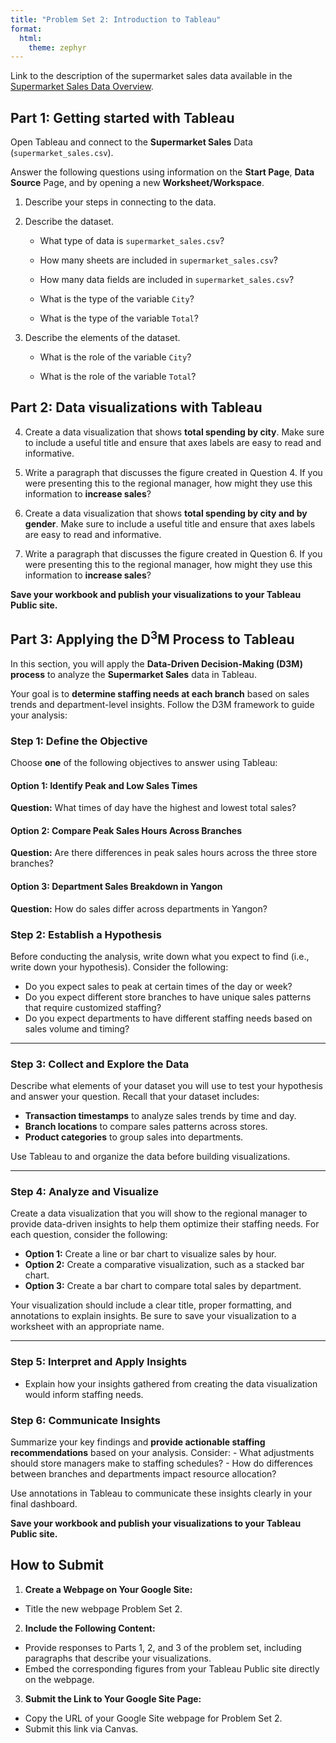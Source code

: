 ```yaml
---
title: "Problem Set 2: Introduction to Tableau"
format: 
  html:
    theme: zephyr
---
```


Link to the description of the supermarket sales data available in the [Supermarket Sales Data Overview](https://csu-arec-330.github.io/materials/unit_00/inputs/supermarketdata_describe.html).

## Part 1: Getting started with Tableau

Open Tableau and connect to the **Supermarket Sales** Data (`supermarket_sales.csv`).

Answer the following questions using information on the **Start Page**, **Data Source** Page, and by opening a new **Worksheet/Workspace**.

1.  Describe your steps in connecting to the data.
    
2.  Describe the dataset.

    - What type of data is `supermarket_sales.csv`? 

    - How many sheets are included in `supermarket_sales.csv`?

    - How many data fields are included in `supermarket_sales.csv`?

    - What is the type of the variable `City`?

    - What is the type of the variable `Total`?

3.  Describe the elements of the dataset.

    - What is the role of the variable `City`?

    - What is the role of the variable `Total`?

## Part 2: Data visualizations with Tableau

4.  Create a data visualization that shows **total spending by city**. Make sure to include a useful title and ensure that axes labels are easy to read and informative. 

5. Write a paragraph that discusses the figure created in Question 4. If you were presenting this to the regional manager, how might they use this information to **increase sales**?

6. Create a data visualization that shows **total spending by city and by gender**. Make sure to include a useful title and ensure that axes labels are easy to read and informative.  

7. Write a paragraph that discusses the figure created in Question 6. If you were presenting this to the regional manager, how might they use this information to **increase sales**?

**Save your workbook and publish your visualizations to your Tableau Public site.**

## Part 3: Applying the D^3^M Process to Tableau

In this section, you will apply the **Data-Driven Decision-Making (D3M) process** to analyze the **Supermarket Sales** data in Tableau. 

Your goal is to **determine staffing needs at each branch** based on sales trends and department-level insights. Follow the D3M framework to guide your analysis:

### **Step 1: Define the Objective**

Choose **one** of the following objectives to answer using Tableau: 

#### **Option 1: Identify Peak and Low Sales Times**  
**Question:** What times of day have the highest and lowest total sales?  

#### **Option 2: Compare Peak Sales Hours Across Branches**  
**Question:** Are there differences in peak sales hours across the three store branches?  

#### **Option 3: Department Sales Breakdown in Yangon**  
**Question:** How do sales differ across departments in Yangon?  


### **Step 2: Establish a Hypothesis**

Before conducting the analysis, write down what you expect to find (i.e., write down your hypothesis). Consider the following:

- Do you expect sales to peak at certain times of the day or week?
- Do you expect different store branches to have unique sales patterns that require customized staffing?
- Do you expect departments to have different staffing needs based on sales volume and timing?

---

### **Step 3: Collect and Explore the Data**

Describe what elements of your dataset you will use to test your hypothesis and answer your question. Recall that your dataset includes:

- **Transaction timestamps** to analyze sales trends by time and day.
- **Branch locations** to compare sales patterns across stores.
- **Product categories** to group sales into departments.

Use Tableau to and organize the data before building visualizations.

---

### **Step 4: Analyze and Visualize**

Create a data visualization that you will show to the regional manager to provide data-driven insights to help them optimize their staffing needs. For each question, consider the following:

- **Option 1:** Create a line or bar chart to visualize sales by hour.
- **Option 2:** Create a comparative visualization, such as a stacked bar chart.
- **Option 3:** Create a bar chart to compare total sales by department.

Your visualization should include a clear title, proper formatting, and annotations to explain insights. Be sure to save your visualization to a worksheet with an appropriate name.


---

### **Step 5: Interpret and Apply Insights**
- Explain how your insights gathered from creating the data visualization would inform staffing needs.  


### **Step 6: Communicate Insights**
Summarize your key findings and **provide actionable staffing recommendations** based on your analysis. Consider:
- What adjustments should store managers make to staffing schedules?
- How do differences between branches and departments impact resource allocation?

Use annotations in Tableau to communicate these insights clearly in your final dashboard.

**Save your workbook and publish your visualizations to your Tableau Public site.** 

## How to Submit

1. **Create a Webpage on Your Google Site:**

- Title the new webpage Problem Set 2.

2. **Include the Following Content:**

- Provide responses to Parts 1, 2, and 3 of the problem set, including paragraphs that describe your visualizations.
- Embed the corresponding figures from your Tableau Public site directly on the webpage.

3. **Submit the Link to Your Google Site Page:**

- Copy the URL of your Google Site webpage for Problem Set 2.
- Submit this link via Canvas.